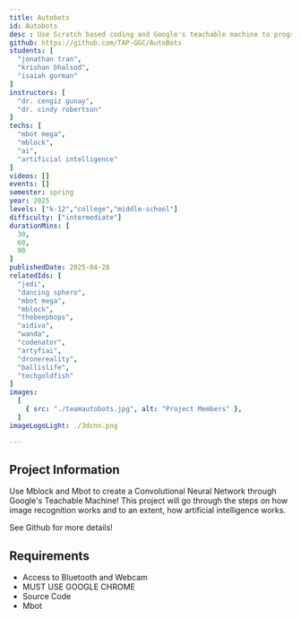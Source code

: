 ```yaml
---
title: Autobots
id: Autobots
desc : Use Scratch based coding and Google's teachable machine to program and control a Mbot using hands or symbols!
github: https://github.com/TAP-GGC/AutoBots
students: [
  "jonathan tran",
  "krishan bhalsod",
  "isaiah gorman"
]
instructors: [
  "dr. cengiz gunay",
  "dr. cindy robertson"
] 
techs: [
  "mbot mega",
  "mblock",
  "ai",
  "artificial intelligence"
]
videos: []
events: []
semester: spring
year: 2025
levels: ["k-12","college","middle-school"]  
difficulty: ["intermediate"]
durationMins: [
  30,
  60,
  90
]
publishedDate: 2025-04-28
relatedIds: [
  "jedi",
  "dancing sphero",
  "mbot mega",
  "mblock",
  "thebeepbops",
  "aidiva",
  "wanda",
  "codenator",
  "artyfiai",
  "dronereality",
  "ballislife",
  "techgoldfish"
]
images:
  [
    { src: "./teamautobots.jpg", alt: "Project Members" },
  ]
imageLogoLight: ./3dcnn.png

---
```


## Project Information
  Use Mblock and Mbot to create a Convolutional Neural Network through Google's Teachable Machine! This project 
  will go through the steps on how image recognition works and to an extent, how artificial intelligence works.


  See Github for more details!


## Requirements
  * Access to Bluetooth and Webcam
  * MUST USE GOOGLE CHROME
  * Source Code
  * Mbot





